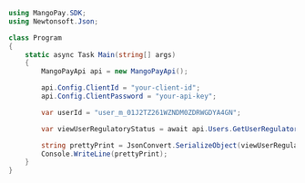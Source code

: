 ```csharp .NET 
using MangoPay.SDK;
using Newtonsoft.Json;

class Program
{
    static async Task Main(string[] args)
    {
        MangoPayApi api = new MangoPayApi();

        api.Config.ClientId = "your-client-id";
        api.Config.ClientPassword = "your-api-key";

        var userId = "user_m_01J2TZ261WZNDM0ZDRWGDYA4GN";

        var viewUserRegulatoryStatus = await api.Users.GetUserRegulatoryAsync(userId);

        string prettyPrint = JsonConvert.SerializeObject(viewUserRegulatoryStatus, Formatting.Indented);
        Console.WriteLine(prettyPrint);   
    }
}
```